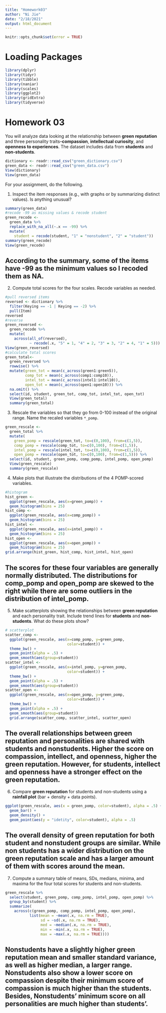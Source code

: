 ```yaml
---
title: "Homework03"
author: "Ni Jie"
date: "2/18/2021"
output: html_document
---
```

```r
knitr::opts_chunk$set(error = TRUE)
```

# Loading Packages

```r
library(dplyr)
library(tidyr)
library(tibble)
library(naniar)
library(scales)
library(ggplot2)
library(gridExtra)
library(tidyverse)
```

# Homework 03

You will analyze data looking at the relationship between **green reputation** and three personality traits--**compassion**, **intellectual curiosity**, and **openness to experiences**.
The dataset includes data from **students** and **non-students**.

```r
dictionary <- readr::read_csv("green_dictionary.csv")
green_data <- readr::read_csv("green_data.csv")
View(dictionary)
View(green_data)
```

For your assignment, do the following.

  1. Inspect the item responses (e.g., with graphs or by summarizing distinct values). 
     Is anything unusual?
  
```r
summary(green_data)
#recode -99 as missing values & recode student
green_recode <-
  green_data %>%
  replace_with_na_all(~.x == -99) %>%
  mutate(
    student = recode(student, "1" = "nonstudent", "2" = "student"))
summary(green_recode)
View(green_recode)
```   
## According to the summary, some of the items have -99 as the minimum values so I recoded them as NA.

  2. Compute total scores for the four scales.
     Recode variables as needed.
  
```r
#pull reversed items
reversed <- dictionary %>%
  filter(Keying == -1 | Keying == -2) %>%
  pull(Item)
reversed
#reverse
green_reversed <-
  green_recode %>%
  mutate(
    across(all_of(reversed),
           ~ recode(.x, "5" = 1, "4" = 2, "3" = 3, "2" = 4, "1" = 5)))
View(green_reversed)
#calculate total scores
green_total<-
  green_reversed %>% 
  rowwise() %>% 
  mutate(green_tot = mean(c_across(green1:green5)),
         comp_tot = mean(c_across(comp1:comp10)),
         intel_tot = mean(c_across(intel1:intel10)),
         open_tot = mean(c_across(open1:open10))) %>% 
  na.omit() %>%
  select(id, student, green_tot, comp_tot, intel_tot, open_tot) 
  View(green_total)
  summary(green_total)
```   
  
  3. Rescale the variables so that they go from 0-100 instead of the original range.
     Name the recaled variables `*_pomp`.
     
```r
green_rescale <-
  green_total %>%
  mutate(
    green_pomp = rescale(green_tot, to=c(0,100), from=c(1,5)),
    comp_pomp = rescale(comp_tot, to=c(0,100), from=c(1,5)),
    intel_pomp = rescale(intel_tot, to=c(0,100), from=c(1,5)),
    open_pomp = rescale(open_tot, to=c(0,100), from=c(1,5))) %>%
  select(id, student, green_pomp, comp_pomp, intel_pomp, open_pomp)
  View(green_rescale)
  summary(green_rescale)
```  
  4. Make plots that illustrate the distributions of the 4 POMP-scored variables.
  
```r
#histogram
hist_green <-
  ggplot(green_rescale, aes(x=green_pomp)) + 
  geom_histogram(bins = 25)
hist_comp <-
  ggplot(green_rescale, aes(x=comp_pomp)) + 
  geom_histogram(bins = 25)
hist_intel <-
  ggplot(green_rescale, aes(x=intel_pomp)) + 
  geom_histogram(bins = 25)
hist_open <-
  ggplot(green_rescale, aes(x=open_pomp)) + 
  geom_histogram(bins = 25)
grid.arrange(hist_green, hist_comp, hist_intel, hist_open)
```  
## The scores for these four variables are generally normally distributed. The distributions for comp_pomp and open_pomp are skewed to the right while there are some outliers in the distribution of intel_pomp.
  
  5. Make scatterplots showing the relationships between **green reputation** and each personality trait.
     Include trend lines for **students** and **non-students**.
     What do these plots show?
     
```r
# scatterplot
scatter_comp <-
  ggplot(green_rescale, aes(x=comp_pomp, y=green_pomp, 
                            color=student)) + 
  theme_bw() +
  geom_point(alpha = .5) +
  geom_smooth(aes(group=student))
scatter_intel <-
  ggplot(green_rescale, aes(x=intel_pomp, y=green_pomp, 
                            color=student)) + 
  theme_bw() +
  geom_point(alpha = .5) +
  geom_smooth(aes(group=student))
scatter_open <-
  ggplot(green_rescale, aes(x=open_pomp, y=green_pomp, 
                            color=student)) + 
  theme_bw() +
  geom_point(alpha = .5) +
  geom_smooth(aes(group=student))
  grid.arrange(scatter_comp, scatter_intel, scatter_open)
```     
## The overall relationships between green reputation and personalities are shared with students and nonstudents. Higher the score on compassion, intellect, and openness, higher the green reputation. However, for students, intellect and openness have a stronger effect on the green reputation.

  6. Compare **green reputation** for students and non-students using a **rainfall plot** (bar + density + data points).
  
```r
ggplot(green_rescale, aes(x = green_pomp, color=student), alpha = .5) +
  geom_bar() +
  geom_density() +
  geom_point(aes(y = "idetity", color=student), alpha = .5)
```     

## The overall density of green reputation for both student and nonstudent groups are similar. While non students has a wider distribution on the green reputation scale and has a larger amount of them with scores around the mean.

  7. Compute a summary table of means, SDs, medians, minima, and maxima for the four total scores for students and non-students.
  
```r
green_rescale %>%
  select(student, green_pomp, comp_pomp, intel_pomp, open_pomp) %>%
  group_by(student) %>%
  summarize(
    across(c(green_pomp, comp_pomp, intel_pomp, open_pomp),
           list(mean = ~mean(.x, na.rm = TRUE),
                sd = ~sd(.x, na.rm = TRUE),
                med = ~median(.x, na.rm = TRUE),
                min = ~min(.x, na.rm = TRUE),
                max = ~max(.x, na.rm = TRUE))))
```     

## Nonstudents have a slightly higher green reputation mean and smaller standard variance, as well as higher median, a larger range. Nonstudents also show a lower score on compassion despite their minimum score of compassion is much higher than the students. Besides, Nonstudents' minimum score on all personalities are much higher than students'.
